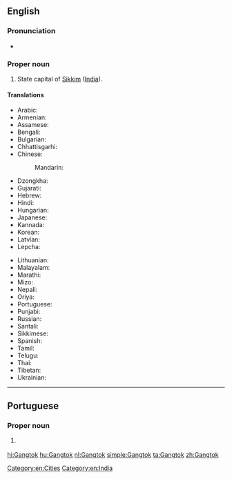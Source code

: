 ==English==
{{wikipedia}}

===Pronunciation===
* {{IPA|[ˈɡæŋ.tɒk]|lang=en}}

===Proper noun===
{{en-proper noun}}

# State capital of [[Sikkim]] ([[India]]).

====Translations====
{{trans-top|capital of Sikkim}}
* Arabic: {{t-needed|ar}}
* Armenian: {{t|hy|Գանգտոկ|sc=Armn}}
* Assamese: {{t-needed|as}}
* Bengali: {{t|bn|গ্যাংটক|tr=gyāṇṭak|sc=Beng}}
* Bulgarian: {{t-needed|bg}}
* Chhattisgarhi: {{t-needed|hne}}
* Chinese:
*: Mandarin: {{t+|cmn|甘托克|tr=Gāntuōkè|sc=Hani}}
* Dzongkha: {{t-needed|dz}}
* Gujarati: {{t|gu|ગંગટોક|tr=gaṃgṭok|sc=Gujr}}
* Hebrew: {{t-needed|he}}
* Hindi: {{t+|hi|गंगटोक|tr=gaṅgṭōk}}
* Hungarian: {{t+|hu|Gangtok}}
* Japanese: {{t|ja|ガントク|tr=Gantoku}}
* Kannada: {{t|kn|ಗ್ಯಾಂಗಟಕ್|sc=Knda|tr=gyāṅgaṭak}}
* Korean: {{t|ko|강토크|tr=Gangtokeu}}
* Latvian: {{t|lv|Gangtoka}}
* Lepcha: {{t-needed|lep}}
{{trans-mid}}
* Lithuanian: {{t-needed|lt}}
* Malayalam: {{t|ml|ഗങ്ങ്ടോക്ക്|tr=gaṅṅṭōkk|sc=Mlym}}
* Marathi: {{t|mr|गंगटोक|sc=Deva|tr=gaṅgṭōk}}
* Mizo: {{t-needed|lus}}
* Nepali: {{t|ne|गंगटोक|sc=Deva|tr=gaṅgṭōk}}
* Oriya: {{t|or|ଗାଙ୍ଗଟକ|tr=gāṅgṭak|sc=Orya}}
* Portuguese: {{t|pt|Gangtok|f}}
* Punjabi: {{t|pa|ਗੰਗਟੋਕ|m|tr=gaṅgṭōk|sc=Guru}}
* Russian: {{t|ru|Гангток|m|tr=Gangtók}}
* Santali: {{t-needed|sat}}
* Sikkimese: {{t-needed|sip}}
* Spanish: {{t|es|Gangtok}}
* Tamil: {{t|ta|கேங்டாக்|sc=Taml|tr=kēṅṭāk}}
* Telugu: {{t|te|గాంగ్‌టక్|tr=gāṅgṭak|sc=Telu}}
* Thai: {{t|th|กังต็อก|tr=gangdtòk|sc=Thai}}
* Tibetan: {{t|bo|སྒང་ཐོག|sc=Tibt|tr=sgang thog}}
* Ukrainian: {{t|uk|Ґанґток|sc=Cyrl}}
{{trans-bottom}}

[[Category:en:Cities]]
[[Category:en:India]]

----

==Portuguese==

===Proper noun===
{{pt-proper noun|f}}

# {{l/en|Gangtok}} {{gloss|capital of Sikkim, India}}

[[hi:Gangtok]]
[[hu:Gangtok]]
[[nl:Gangtok]]
[[simple:Gangtok]]
[[ta:Gangtok]]
[[zh:Gangtok]]